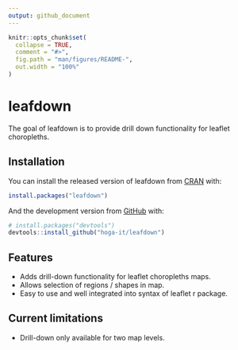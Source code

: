 ```yaml
---
output: github_document
---
```


<!-- README.md is generated from README.Rmd. Please edit that file -->

```r
knitr::opts_chunk$set(
  collapse = TRUE,
  comment = "#>",
  fig.path = "man/figures/README-",
  out.width = "100%"
)
```

# leafdown

<!-- badges: start -->
<!-- badges: end -->

The goal of leafdown is to provide drill down functionality for leaflet choropleths.

## Installation

You can install the released version of leafdown from [CRAN](https://CRAN.R-project.org) with:

``` r
install.packages("leafdown")
```

And the development version from [GitHub](https://github.com/) with:

``` r
# install.packages("devtools")
devtools::install_github("hoga-it/leafdown")
```
## Features

- Adds drill-down functionality for leaflet choropleths maps.
- Allows selection of regions / shapes in map.
- Easy to use and well integrated into syntax of leaflet r package.



## Current limitations

- Drill-down only available for two map levels.

